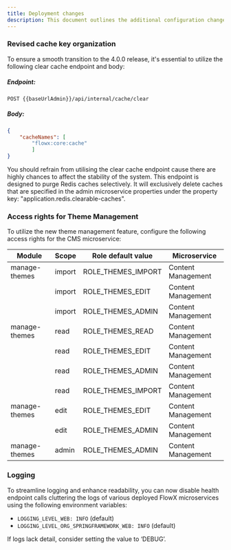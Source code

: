 ```yaml
---
title: Deployment changes
description: This document outlines the additional configuration changes required for deployment in version 4.0.0.
---
```


### Revised cache key organization

To ensure a smooth transition to the 4.0.0 release, it's essential to utilize the following clear cache endpoint and body:

##### Endpoint:

`POST {{baseUrlAdmin}}/api/internal/cache/clear`

##### Body:

```json
{
    "cacheNames": [
        "flowx:core:cache"
        ]
}
```

<Warning>
You should refrain from utilising the clear cache endpoint cause there are highly chances to affect the stability of the system.
</Warning>

<Info>
This endpoint is designed to purge Redis caches selectively. It will exclusively delete caches that are specified in the admin microservice properties under the property key: "application.redis.clearable-caches".
</Info>

<Card title="Clear Cache 4.0" href ="/4.0/docs/api/clear-cache4.0" icon ="link">
</Card>



### Access rights for Theme Management

To utilize the new theme management feature, configure the following access rights for the CMS microservice:

| Module        | Scope  | Role default value | Microservice       |
| ------------- | ------ | ------------------ | ------------------ |
| manage-themes | import | ROLE_THEMES_IMPORT | Content Management |
|               | import | ROLE_THEMES_EDIT   | Content Management |
|               | import | ROLE_THEMES_ADMIN  | Content Management |
| manage-themes | read   | ROLE_THEMES_READ   | Content Management |
|               | read   | ROLE_THEMES_EDIT   | Content Management |
|               | read   | ROLE_THEMES_ADMIN  | Content Management |
|               | read   | ROLE_THEMES_IMPORT | Content Management |
| manage-themes | edit   | ROLE_THEMES_EDIT   | Content Management |
|               | edit   | ROLE_THEMES_ADMIN  | Content Management |
| manage-themes | admin  | ROLE_THEMES_ADMIN  | Content Management |


### Logging

To streamline logging and enhance readability, you can now disable health endpoint calls cluttering the logs of various deployed FlowX microservices using the following environment variables:

- `LOGGING_LEVEL_WEB: INFO` (default)
- `LOGGING_LEVEL_ORG_SPRINGFRAMEWORK_WEB: INFO` (default)

<Info>
If logs lack detail, consider setting the value to ‘DEBUG’.
</Info>